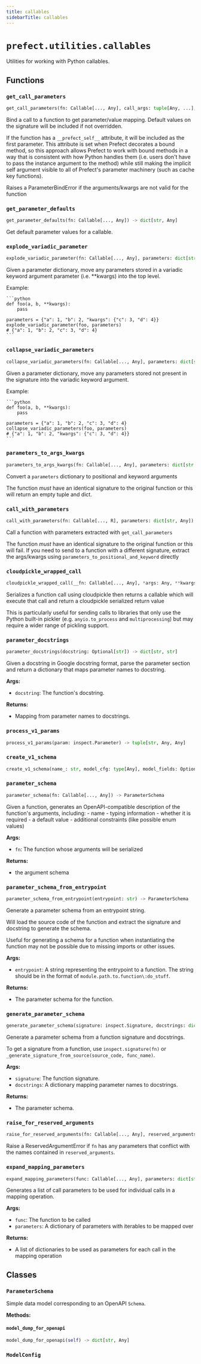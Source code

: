 ```yaml
---
title: callables
sidebarTitle: callables
---
```


# `prefect.utilities.callables`



Utilities for working with Python callables.


## Functions

### `get_call_parameters` <sup><a href="https://github.com/prefecthq/prefect/blob/main/src/prefect/utilities/callables.py#L43"><Icon icon="github" size="14" /></a></sup>

```python
get_call_parameters(fn: Callable[..., Any], call_args: tuple[Any, ...], call_kwargs: dict[str, Any], apply_defaults: bool = True) -> dict[str, Any]
```


Bind a call to a function to get parameter/value mapping. Default values on
the signature will be included if not overridden.

If the function has a `__prefect_self__` attribute, it will be included as
the first parameter. This attribute is set when Prefect decorates a bound
method, so this approach allows Prefect to work with bound methods in a way
that is consistent with how Python handles them (i.e. users don't have to
pass the instance argument to the method) while still making the implicit self
argument visible to all of Prefect's parameter machinery (such as cache key
functions).

Raises a ParameterBindError if the arguments/kwargs are not valid for the
function


### `get_parameter_defaults` <sup><a href="https://github.com/prefecthq/prefect/blob/main/src/prefect/utilities/callables.py#L83"><Icon icon="github" size="14" /></a></sup>

```python
get_parameter_defaults(fn: Callable[..., Any]) -> dict[str, Any]
```


Get default parameter values for a callable.


### `explode_variadic_parameter` <sup><a href="https://github.com/prefecthq/prefect/blob/main/src/prefect/utilities/callables.py#L100"><Icon icon="github" size="14" /></a></sup>

```python
explode_variadic_parameter(fn: Callable[..., Any], parameters: dict[str, Any]) -> dict[str, Any]
```


Given a parameter dictionary, move any parameters stored in a variadic keyword
argument parameter (i.e. **kwargs) into the top level.

Example:

    ```python
    def foo(a, b, **kwargs):
        pass

    parameters = {"a": 1, "b": 2, "kwargs": {"c": 3, "d": 4}}
    explode_variadic_parameter(foo, parameters)
    # {"a": 1, "b": 2, "c": 3, "d": 4}
    ```


### `collapse_variadic_parameters` <sup><a href="https://github.com/prefecthq/prefect/blob/main/src/prefect/utilities/callables.py#L134"><Icon icon="github" size="14" /></a></sup>

```python
collapse_variadic_parameters(fn: Callable[..., Any], parameters: dict[str, Any]) -> dict[str, Any]
```


Given a parameter dictionary, move any parameters stored not present in the
signature into the variadic keyword argument.

Example:

    ```python
    def foo(a, b, **kwargs):
        pass

    parameters = {"a": 1, "b": 2, "c": 3, "d": 4}
    collapse_variadic_parameters(foo, parameters)
    # {"a": 1, "b": 2, "kwargs": {"c": 3, "d": 4}}
    ```


### `parameters_to_args_kwargs` <sup><a href="https://github.com/prefecthq/prefect/blob/main/src/prefect/utilities/callables.py#L178"><Icon icon="github" size="14" /></a></sup>

```python
parameters_to_args_kwargs(fn: Callable[..., Any], parameters: dict[str, Any]) -> tuple[tuple[Any, ...], dict[str, Any]]
```


Convert a `parameters` dictionary to positional and keyword arguments

The function _must_ have an identical signature to the original function or this
will return an empty tuple and dict.


### `call_with_parameters` <sup><a href="https://github.com/prefecthq/prefect/blob/main/src/prefect/utilities/callables.py#L201"><Icon icon="github" size="14" /></a></sup>

```python
call_with_parameters(fn: Callable[..., R], parameters: dict[str, Any]) -> R
```


Call a function with parameters extracted with `get_call_parameters`

The function _must_ have an identical signature to the original function or this
will fail. If you need to send to a function with a different signature, extract
the args/kwargs using `parameters_to_positional_and_keyword` directly


### `cloudpickle_wrapped_call` <sup><a href="https://github.com/prefecthq/prefect/blob/main/src/prefect/utilities/callables.py#L213"><Icon icon="github" size="14" /></a></sup>

```python
cloudpickle_wrapped_call(__fn: Callable[..., Any], *args: Any, **kwargs: Any) -> Callable[[], bytes]
```


Serializes a function call using cloudpickle then returns a callable which will
execute that call and return a cloudpickle serialized return value

This is particularly useful for sending calls to libraries that only use the Python
built-in pickler (e.g. `anyio.to_process` and `multiprocessing`) but may require
a wider range of pickling support.


### `parameter_docstrings` <sup><a href="https://github.com/prefecthq/prefect/blob/main/src/prefect/utilities/callables.py#L254"><Icon icon="github" size="14" /></a></sup>

```python
parameter_docstrings(docstring: Optional[str]) -> dict[str, str]
```


Given a docstring in Google docstring format, parse the parameter section
and return a dictionary that maps parameter names to docstring.

**Args:**
- `docstring`: The function's docstring.

**Returns:**
- Mapping from parameter names to docstrings.


### `process_v1_params` <sup><a href="https://github.com/prefecthq/prefect/blob/main/src/prefect/utilities/callables.py#L282"><Icon icon="github" size="14" /></a></sup>

```python
process_v1_params(param: inspect.Parameter) -> tuple[str, Any, Any]
```

### `create_v1_schema` <sup><a href="https://github.com/prefecthq/prefect/blob/main/src/prefect/utilities/callables.py#L313"><Icon icon="github" size="14" /></a></sup>

```python
create_v1_schema(name_: str, model_cfg: type[Any], model_fields: Optional[dict[str, Any]] = None) -> dict[str, Any]
```

### `parameter_schema` <sup><a href="https://github.com/prefecthq/prefect/blob/main/src/prefect/utilities/callables.py#L331"><Icon icon="github" size="14" /></a></sup>

```python
parameter_schema(fn: Callable[..., Any]) -> ParameterSchema
```


Given a function, generates an OpenAPI-compatible description
of the function's arguments, including:
    - name
    - typing information
    - whether it is required
    - a default value
    - additional constraints (like possible enum values)

**Args:**
- `fn`: The function whose arguments will be serialized

**Returns:**
- the argument schema


### `parameter_schema_from_entrypoint` <sup><a href="https://github.com/prefecthq/prefect/blob/main/src/prefect/utilities/callables.py#L357"><Icon icon="github" size="14" /></a></sup>

```python
parameter_schema_from_entrypoint(entrypoint: str) -> ParameterSchema
```


Generate a parameter schema from an entrypoint string.

Will load the source code of the function and extract the signature and docstring
to generate the schema.

Useful for generating a schema for a function when instantiating the function may
not be possible due to missing imports or other issues.

**Args:**
- `entrypoint`: A string representing the entrypoint to a function. The string
should be in the format of `module.path.to.function\:do_stuff`.

**Returns:**
- The parameter schema for the function.


### `generate_parameter_schema` <sup><a href="https://github.com/prefecthq/prefect/blob/main/src/prefect/utilities/callables.py#L391"><Icon icon="github" size="14" /></a></sup>

```python
generate_parameter_schema(signature: inspect.Signature, docstrings: dict[str, str]) -> ParameterSchema
```


Generate a parameter schema from a function signature and docstrings.

To get a signature from a function, use `inspect.signature(fn)` or
`_generate_signature_from_source(source_code, func_name)`.

**Args:**
- `signature`: The function signature.
- `docstrings`: A dictionary mapping parameter names to docstrings.

**Returns:**
- The parameter schema.


### `raise_for_reserved_arguments` <sup><a href="https://github.com/prefecthq/prefect/blob/main/src/prefect/utilities/callables.py#L447"><Icon icon="github" size="14" /></a></sup>

```python
raise_for_reserved_arguments(fn: Callable[..., Any], reserved_arguments: Iterable[str]) -> None
```


Raise a ReservedArgumentError if `fn` has any parameters that conflict
with the names contained in `reserved_arguments`.


### `expand_mapping_parameters` <sup><a href="https://github.com/prefecthq/prefect/blob/main/src/prefect/utilities/callables.py#L661"><Icon icon="github" size="14" /></a></sup>

```python
expand_mapping_parameters(func: Callable[..., Any], parameters: dict[str, Any]) -> list[dict[str, Any]]
```


Generates a list of call parameters to be used for individual calls in a mapping
operation.

**Args:**
- `func`: The function to be called
- `parameters`: A dictionary of parameters with iterables to be mapped over

**Returns:**
- A list of dictionaries to be used as parameters for each
call in the mapping operation


## Classes

### `ParameterSchema` <sup><a href="https://github.com/prefecthq/prefect/blob/main/src/prefect/utilities/callables.py#L238"><Icon icon="github" size="14" /></a></sup>


Simple data model corresponding to an OpenAPI `Schema`.


**Methods:**

#### `model_dump_for_openapi` <sup><a href="https://github.com/prefecthq/prefect/blob/main/src/prefect/utilities/callables.py#L247"><Icon icon="github" size="14" /></a></sup>

```python
model_dump_for_openapi(self) -> dict[str, Any]
```

### `ModelConfig` <sup><a href="https://github.com/prefecthq/prefect/blob/main/src/prefect/utilities/callables.py#L419"><Icon icon="github" size="14" /></a></sup>
